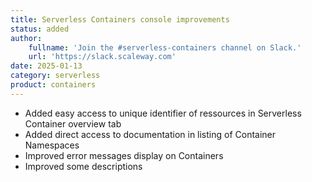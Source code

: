 ```yaml
---
title: Serverless Containers console improvements
status: added
author:
    fullname: 'Join the #serverless-containers channel on Slack.'
    url: 'https://slack.scaleway.com'
date: 2025-01-13
category: serverless
product: containers
---
```


- Added easy access to unique identifier of ressources in Serverless Container overview tab
- Added direct access to documentation in listing of Container Namespaces
- Improved error messages display on Containers
- Improved some descriptions

